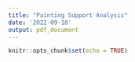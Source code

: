 ```yaml
---
title: "Painting Support Analysis"
date: '2022-09-18'
output: pdf_document
---
```


```r
knitr::opts_chunk$set(echo = TRUE)
```

```r

```